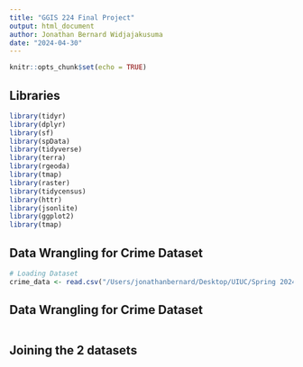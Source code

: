 ```yaml
---
title: "GGIS 224 Final Project"
output: html_document
author: Jonathan Bernard Widjajakusuma
date: "2024-04-30"
---
```


```r
knitr::opts_chunk$set(echo = TRUE)
```

## Libraries

```r
library(tidyr)
library(dplyr)
library(sf)
library(spData)
library(tidyverse)
library(terra)
library(rgeoda)
library(tmap)
library(raster)
library(tidycensus)
library(httr)
library(jsonlite)
library(ggplot2)
library(tmap)
```

## Data Wrangling for Crime Dataset
``` r
# Loading Dataset
crime_data <- read.csv("/Users/jonathanbernard/Desktop/UIUC/Spring 2024/GGIS 224/GGIS224/Final Project/Datasets/Crimes_-_Map.csv")


```

## Data Wrangling for Crime Dataset

```r

```

## Joining the 2 datasets
``` r

```
